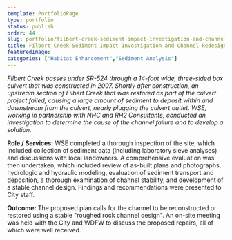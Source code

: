 ```yaml
---
template: PortfolioPage
type: portfolio
status: publish
order: 44
slug: portfolio/filbert-creek-sediment-impact-investigation-and-channel-redesign
title: Filbert Creek Sediment Impact Investigation and Channel Redesign
featuredImage: 
categories: ["Habitat Enhancement","Sediment Analysis"]
---
```


_Filbert Creek passes under SR-524 through a 14-foot wide, three-sided box culvert that was constructed in 2007. Shortly after construction, an upstream section of Filbert Creek that was restored as part of the culvert project failed, causing a large amount of sediment to deposit within and downstream from the culvert, nearly plugging the culvert outlet. WSE, working in partnership with NHC and RH2 Consultants, conducted an investigation to determine the cause of the channel failure and to develop a solution._  
  
**Role / Services:** WSE completed a thorough inspection of the site, which included collection of sediment data (including laboratory sieve analyses) and discussions with local landowners. A comprehensive evaluation was then undertaken, which included review of as-built plans and photographs, hydrologic and hydraulic modeling, evaluation of sediment transport and deposition, a thorough examination of channel stability, and development of a stable channel design. Findings and recommendations were presented to City staff.  
  
**Outcome:** The proposed plan calls for the channel to be reconstructed or restored using a stable "roughed rock channel design". An on-site meeting was held with the City and WDFW to discuss the proposed repairs, all of which were well received.
